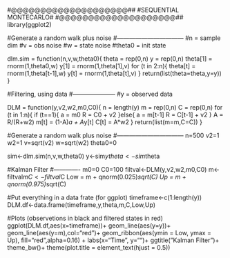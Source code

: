 #@@@@@@@@@@@@@@@@@@@@##
#SEQUENTIAL MONTECARLO#
#@@@@@@@@@@@@@@@@@@@@##
library(ggplot2)

#Generate a random walk plus noise
#---------------------------------
#n = sample dim
#v = obs noise
#w = state noise
#theta0 = init state

dlm.sim = function(n,v,w,theta0){
  theta    = rep(0,n)
  y        = rep(0,n)
  theta[1] = rnorm(1,theta0,w)
  y[1] = rnorm(1,theta[1],v)
  for (t in 2:n){
    theta[t] = rnorm(1,theta[t-1],w)
    y[t] = rnorm(1,theta[t],v)
  }
  return(list(theta=theta,y=y))
}

#Filtering, using data
#---------------------
#y = observed data

DLM = function(y,v2,w2,m0,C0){
  n = length(y)
  m = rep(0,n)
  C = rep(0,n)
  for (t in 1:n){
    if (t==1){
      a = m0
      R = C0 + v2
    }else{
      a = m[t-1]
      R = C[t-1] + v2
    }
    A = R/(R+w2)
    m[t] = (1-A)*a + A*y[t]
    C[t] = A*w2
  }
  return(list(m=m,C=C))
}


########################################################

#Generate a random walk plus noise
#---------------------------------
n=500
v2=1
w2=1
v=sqrt(v2)
w=sqrt(w2)
theta0=0

sim<-dlm.sim(n,v,w,theta0)
y<-sim$y
theta<-sim$theta

#Kalman Filter
#-------------
m0=0
C0=100
filtval<-DLM(y,v2,w2,m0,C0)
m<-filtval$m
C<-filtval$C
Low = m + qnorm(0.025)*sqrt(C)
Up = m + qnorm(0.975)*sqrt(C)

#Put everything in a data frate (for ggplot)
timeframe<-c(1:length(y))
DLM.df<-data.frame(timeframe,y,theta,m,C,Low,Up)

#Plots (observetions in black and filtered states in red)
ggplot(DLM.df,aes(x=timeframe))+
  geom_line(aes(y=y))+
  geom_line(aes(y=m),col="red")+
  geom_ribbon(aes(ymin = Low, ymax = Up),
              fill="red",alpha=0.16) +
  labs(x="Time",
       y="")+
  ggtitle("Kalman Filter")+
  theme_bw()+
  theme(plot.title = element_text(hjust = 0.5))

